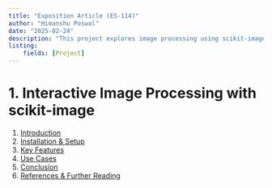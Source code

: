 ```yaml
---
title: "Exposition Article (ES-114)"
author: "Himanshu Poswal"
date: "2025-02-24"
description: "This project explores image processing using scikit-image."
listing: 
    fields: [Project] 
---
```


# 1. Interactive Image Processing with scikit-image

1. [Introduction](intro.qmd)
2. [Installation & Setup](setup.qmd)
3. [Key Features](features.qmd)
4. [Use Cases](use_cases.qmd)
5. [Conclusion](conclusion.qmd)
6. [References & Further Reading](references.qmd)